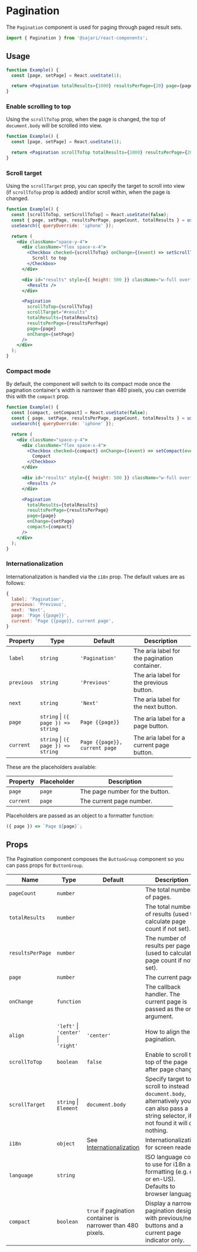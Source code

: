 
<SEO
  title="Pagination"
  scope="Components"
  description="Pagination component is used for paging through paged result sets."
/>

# Pagination

The `Pagination` component is used for paging through paged result sets.

```js
import { Pagination } from '@sajari/react-components';
```

## Usage

```jsx
function Example() {
  const [page, setPage] = React.useState(1);

  return <Pagination totalResults={1000} resultsPerPage={20} page={page} onChange={setPage} />;
}
```

### Enable scrolling to top

Using the `scrollToTop` prop, when the page is changed, the top of `document.body` will be scrolled into view.

```jsx
function Example() {
  const [page, setPage] = React.useState(1);

  return <Pagination scrollToTop totalResults={1000} resultsPerPage={20} page={page} onChange={setPage} />;
}
```

### Scroll target

Using the `scrollTarget` prop, you can specify the target to scroll into view (if `scrollToTop` prop is added) and/or scroll within, when the page is changed.

```jsx
function Example() {
  const [scrollToTop, setScrollToTop] = React.useState(false);
  const { page, setPage, resultsPerPage, pageCount, totalResults } = usePagination();
  useSearch({ queryOverride: 'iphone' });

  return (
    <div className="space-y-4">
      <div className="flex space-x-4">
        <Checkbox checked={scrollToTop} onChange={(event) => setScrollToTop(event.target.checked)}>
          Scroll to top
        </Checkbox>
      </div>

      <div id="results" style={{ height: 500 }} className="w-full overflow-y-scroll">
        <Results />
      </div>

      <Pagination
        scrollToTop={scrollToTop}
        scrollTarget="#results"
        totalResults={totalResults}
        resultsPerPage={resultsPerPage}
        page={page}
        onChange={setPage}
      />
    </div>
  );
}
```

### Compact mode

By default, the component will switch to its compact mode once the pagination container's width is narrower than 480 pixels, you can override this with the `compact` prop.

```jsx
function Example() {
  const [compact, setCompact] = React.useState(false);
  const { page, setPage, resultsPerPage, pageCount, totalResults } = usePagination();
  useSearch({ queryOverride: 'iphone' });

  return (
    <div className="space-y-4">
      <div className="flex space-x-4">
        <Checkbox checked={compact} onChange={(event) => setCompact(event.target.checked)}>
          Compact
        </Checkbox>
      </div>

      <div id="results" style={{ height: 500 }} className="w-full overflow-y-scroll">
        <Results />
      </div>

      <Pagination
        totalResults={totalResults}
        resultsPerPage={resultsPerPage}
        page={page}
        onChange={setPage}
        compact={compact}
      />
    </div>
  );
}
```

### Internationalization

Internationalization is handled via the `i18n` prop. The default values are as follows:

```javascript
{
  label: 'Pagination',
  previous: 'Previous',
  next: 'Next',
  page: 'Page {{page}}',
  current: 'Page {{page}}, current page',
}
```

| Property   | Type                               | Default                       | Description                                  |
| ---------- | ---------------------------------- | ----------------------------- | -------------------------------------------- |
| `label`    | `string`                           | `'Pagination'`                | The aria label for the pagination container. |
| `previous` | `string`                           | `'Previous'`                  | The aria label for the previous button.      |
| `next`     | `string`                           | `'Next'`                      | The aria label for the next button.          |
| `page`     | `string` \| `({ page }) => string` | `Page {{page}}`               | The aria label for a page button.            |
| `current`  | `string` \| `({ page }) => string` | `Page {{page}}, current page` | The aria label for a current page button.    |

These are the placeholders available:

| Property  | Placeholder | Description                     |
| --------- | ----------- | ------------------------------- |
| `page`    | `page`      | The page number for the button. |
| `current` | `page`      | The current page number.        |

Placeholders are passed as an object to a formatter function:

```js
({ page }) => `Page ${page}`;
```

## Props

The Pagination component composes the `ButtonGroup` component so you can pass props for
`ButtonGroup`.

| Name             | Type                                | Default                                                     | Description                                                                                                                                 |
| ---------------- | ----------------------------------- | ----------------------------------------------------------- | ------------------------------------------------------------------------------------------------------------------------------------------- |
| `pageCount`      | `number`                            |                                                             | The total number of pages.                                                                                                                  |
| `totalResults`   | `number`                            |                                                             | The total number of results (used to calculate page count if not set).                                                                      |
| `resultsPerPage` | `number`                            |                                                             | The number of results per page (used to calculate page count if not set).                                                                   |
| `page`           | `number`                            |                                                             | The current page.                                                                                                                           |
| `onChange`       | `function`                          |                                                             | The callback handler. The current page is passed as the only argument.                                                                      |
| `align`          | `'left'` \| `'center'` \| `'right'` | `'center'`                                                  | How to align the pagination.                                                                                                                |
| `scrollToTop`    | `boolean`                           | `false`                                                     | Enable to scroll to top of the page after page change.                                                                                      |
| `scrollTarget`   | `string` \| `Element`               | `document.body`                                             | Specify target to scroll to instead of `document.body`, alternatively you can also pass a string selector, if not found it will do nothing. |
| `i18n`           | `object`                            | See [Internationalization](#internationalization)           | Internationalization for screen readers.                                                                                                    |
| `language`       | `string`                            |                                                             | ISO language code to use for i18n and formatting (e.g. en or en-US). Defaults to browser language.                                          |
| `compact`        | `boolean`                           | `true` if pagination container is narrower than 480 pixels. | Display a narrower pagination design with previous/next buttons and a current page indicator only.                                          |
